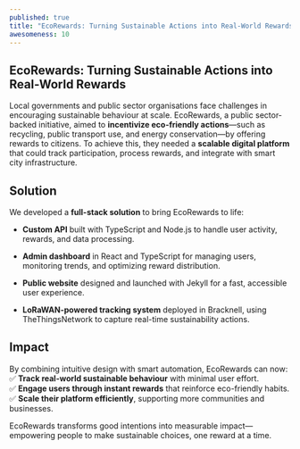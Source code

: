 ```yaml
---
published: true
title: "EcoRewards: Turning Sustainable Actions into Real-World Rewards"
awesomeness: 10
---
```

## EcoRewards: Turning Sustainable Actions into Real-World Rewards

Local governments and public sector organisations face challenges in encouraging sustainable behaviour at scale. EcoRewards, a public sector-backed initiative, aimed to **incentivize eco-friendly actions**—such as recycling, public transport use, and energy conservation—by offering rewards to citizens. To achieve this, they needed a **scalable digital platform** that could track participation, process rewards, and integrate with smart city infrastructure.

## **Solution**

We developed a **full-stack solution** to bring EcoRewards to life:

*   **Custom API** built with TypeScript and Node.js to handle user activity, rewards, and data processing.
    
*   **Admin dashboard** in React and TypeScript for managing users, monitoring trends, and optimizing reward distribution.
    
*   **Public website** designed and launched with Jekyll for a fast, accessible user experience.
    
*   **LoRaWAN-powered tracking system** deployed in Bracknell, using TheThingsNetwork to capture real-time sustainability actions.
    

## **Impact**

By combining intuitive design with smart automation, EcoRewards can now:  
✅ **Track real-world sustainable behaviour** with minimal user effort.  
✅ **Engage users through instant rewards** that reinforce eco-friendly habits.  
✅ **Scale their platform efficiently**, supporting more communities and businesses.

EcoRewards transforms good intentions into measurable impact—empowering people to make sustainable choices, one reward at a time.
